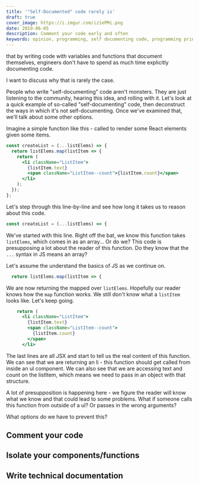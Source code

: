 ```yaml
---
title: '"Self-Documented" code rarely is'
draft: true
cover_image: https://i.imgur.com/iz1ePMi.png
date: 2019-06-05
description: Comment your code early and often
keywords: opinion, programming, self documenting code, programming principals
---
```


<!-- You've probably heard someone talk about "self-documenting" code. The idea is -->

that by writing code with variables and functions that document themselves,
engineers don't have to spend as much time explicitly documenting code.

I want to discuss why that is rarely the case.

People who write "self-documenting" code aren't monsters. They are just
listening to the community, hearing this idea, and rolling with it. Let's look
at a quick example of so-called "self-documenting" code, then deconstruct the
ways in which it's not self-documenting. Once we've examined that, we'll talk
about some other options.

Imagine a simple function like this - called to render some React elements given
some items.

```jsx
const createList = (...listElems) => {
  return listElems.map(listItem => {
    return (
      <li className="ListItem">
        {listItem.text}
        <span className="ListItem--count">{listItem.count}</span>
      </li>
    );
  });
};
```

Let's step through this line-by-line and see how long it takes us to reason
about this code.

```jsx
const createList = (...listElems) => {
```

We've started with this line. Right off the bat, we know this function takes
`listElems`, which comes in as an array... Or do we? This code is presupposing a
lot about the reader of this function. Do they know that the `...` syntax in JS
means an array?

Let's assume the understand the basics of JS as we continue on.

```jsx
  return listElems.map(listItem => {
```

We are now returning the mapped over `listElems`. Hopefully our reader knows how
the `map` function works. We still don't know what a `listItem` looks like.
Let's keep going.

```jsx
    return (
      <li className="ListItem">
        {listItem.text}
        <span className="ListItem--count">
          {listItem.count}
        </span>
      </li>
```

The last lines are all JSX and start to tell us the real content of this
function. We can see that we are returning an li - this function should get
called from inside an ul component. We can also see that we are accessing text
and count on the listItem, which means we need to pass in an object with that
structure.

A lot of presupposition is happening here - we figure the reader will know what
we know and that could lead to some problems. What if someone calls this
function from outside of a ul? Or passes in the wrong arguments?

What options do we have to prevent this?

## Comment your code

## Isolate your components/functions

## Write technical documentation
